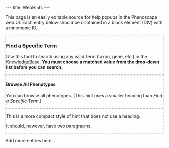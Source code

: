 ---
title: WebHints
---

<!--
@import "/wg/phenoscape/index.php?title=Jimallman:AjaxBlocks.css&action=raw&ctype=text/css";
-->

This page is an easily editable source for help popups in the Phenoscape web UI. Each entry below should be contained in a block element (DIV) with a mnemonic ID.



<div id="FindSpecificTerm" style="border: 2px dashed silver;">
===Find a Specific Term===

Use this tool to search using any valid term (taxon, gene, etc.) in the KnowledgeBase. '''You must choose a matched value from the drop-down list before you can search.'''
</div>


<div id="BrowseAllPhenotypes" style="border: 2px dashed silver;">
====Browse All Phenotypes====

You can browse all phenotypes. (This hint uses a smaller heading than ''Find a Specific Term''.)
</div>


<div id="BrowseTaxa" style="border: 2px dashed silver;">
This is a more compact style of hint that does not use a heading.

It should, however, have two paragraphs.
</div>

Add more entries here...